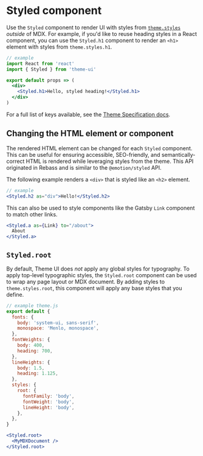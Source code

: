 
# Styled component

Use the `Styled` component to render UI with styles from [`theme.styles`](/theming#styles) _outside_ of MDX.
For example, if you'd like to reuse heading styles in a React component,
you can use the `Styled.h1` component to render an `<h1>` element with styles from `theme.styles.h1`.

```jsx
// example
import React from 'react'
import { Styled } from 'theme-ui'

export default props => (
  <div>
    <Styled.h1>Hello, styled heading!</Styled.h1>
  </div>
)
```

For a full list of keys available, see the [Theme Specification docs](/theme-spec#styles).

## Changing the HTML element or component

The rendered HTML element can be changed for each `Styled` component.
This can be useful for ensuring accessible, SEO-friendly, and semantically-correct HTML is rendered while leveraging styles from the theme.
This API originated in Rebass and is similar to the `@emotion/styled` API.

The following example renders a `<div>` that is styled like an `<h2>` element.

```jsx
// example
<Styled.h2 as="div">Hello!</Styled.h2>
```

This can also be used to style components like the Gatsby `Link` component to match other links.

```jsx
<Styled.a as={Link} to="/about">
  About
</Styled.a>
```

## `Styled.root`

By default, Theme UI does _not_ apply any global styles for typography.
To apply top-level typographic styles, the `Styled.root` component can be used to wrap any page layout or MDX document.
By adding styles to `theme.styles.root`, this component will apply any base styles that you define.

```js
// example theme.js
export default {
  fonts: {
    body: 'system-ui, sans-serif',
    monospace: 'Menlo, monospace',
  },
  fontWeights: {
    body: 400,
    heading: 700,
  },
  lineHeights: {
    body: 1.5,
    heading: 1.125,
  },
  styles: {
    root: {
      fontFamily: 'body',
      fontWeight: 'body',
      lineHeight: 'body',
    },
  },
}
```

```jsx
<Styled.root>
  <MyMDXDocument />
</Styled.root>
```
